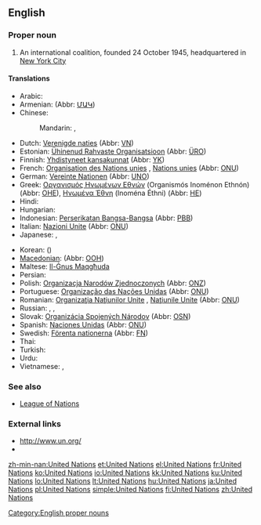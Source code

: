 ==English==
{{wikipedia}}

===Proper noun===
{{en-proper noun}}

# An international coalition, founded 24 October 1945, headquartered in [[w:New York City|New York City]]

====Translations====
{{trans-top|international coalition}}
* Arabic: {{t|ar|الأمم المتحدة|f|p|tr=al-'úmam al-muttáHida}}
* Armenian: {{t-|hy|Միավորված ազգերի կազմակերպություն|tr=Miavorvaç azgeri kazmakerput’yun}} (Abbr: [[ՄԱԿ]])
* Chinese:
*: Mandarin: {{t-|cmn|聯合國|sc=Hani}},  {{t-|cmn|联合国|tr=Liánhéguó|sc=Hani}}
* Dutch: [[Verenigde naties]] {{f|p}} (Abbr: [[VN]])
* Estonian: [[Ühinenud Rahvaste Organisatsioon]] (Abbr: [[ÜRO]])
* Finnish: [[Yhdistyneet kansakunnat]] (Abbr: [[YK]])
* French: [[Organisation des Nations unies]] {{f}}, [[Nations unies]] {{f|p}} (Abbr: [[ONU]])
* German: [[Vereinte Nationen]] {{f|p}} (Abbr: [[UNO]])
* Greek: [[Οργανισμός Ηνωμένων Εθνών]] (Organismós Inoménon Ethnón) {{m}} (Abbr: [[ΟΗΕ]]), [[Ηνωμένα Έθνη]] (Inoména Éthni) {{f}} (Abbr: [[ΗE]])
* Hindi: {{t|hi|संयुक्त राष्ट्र|tr=sanyukta rāṣṭra|xs=Hindi}}
* Hungarian: {{t+|hu|Egyesült Nemzetek Szervezete}}
* Indonesian: [[Perserikatan Bangsa-Bangsa]] (Abbr: [[PBB]])
* Italian: [[Nazioni Unite]] {{f|p}} (Abbr: [[ONU#Italian|ONU]])
* Japanese: {{t+|ja|国際連合|tr=こくさいれんごう, Kokusai-rengō}},  {{t+|ja|国連|tr=こくれん, Kokuren}}
{{trans-mid}}
* Korean: {{t|ko|국제 연합|tr=Gukje Yeonhap|sc=Hang}} ({{t|ko|國際聯合|sc=Hani}})
* [[Macedonian]]: {{t|mk|Организација на Обединетите Нации|tr=Organizácija na Obedinétite Nácii}} (Abbr: [[ООН]])
* Maltese: [[Il-Ġnus Maqgħuda]]
* Persian: {{t|fa|سازمان ملل متّحد|tr=sāzmāne melale mottahed|xs=Persian}}
* Polish: [[Organizacja Narodów Zjednoczonych]] {{f}} (Abbr: [[ONZ]])
* Portuguese: [[Organização das Nações Unidas]] {{f}} (Abbr: [[ONU]])
* Romanian: [[Organizaţia Naţiunilor Unite]] {{f}}, [[Naţiunile Unite]] {{f|p}} {{f}} (Abbr: [[ONU]])
* Russian: {{t-|ru|Объединённые Нации|f|p|tr=Ob"jedinjónnyje Nácii}},  {{t+|ru|Организация Объединённых Наций|f|tr=Organizácija Ob"jedinjónnyx Nácij}},  {{t+|ru|ООН|f|tr=oón}}
* Slovak: [[Organizácia Spojených Národov]] {{f}} (Abbr: [[OSN]])
* Spanish: [[Naciones Unidas]] {{f|p}} (Abbr: [[ONU]])
* Swedish: [[Förenta nationerna]] {{c|p}} (Abbr: [[FN]])
* Thai: {{t|th|สหประชาชาติ|tr=sà-hà- bprà-chaa châat}}
* Turkish: {{t+|tr|Birleşmiş Milletler}}
* Urdu: {{t|ur|اقوام متحدہ|xs=Urdu}}
* Vietnamese: {{t+|vi|Liên Hiệp Quốc|xs=Vietnamese}},  {{t|vi|LHQ|xs=Vietnamese}}
{{trans-bottom}}

===See also===
* [[League of Nations]]

===External links===
* [http://www.un.org/ http://www.un.org/]
* {{pedialite}}

[[Category:English proper nouns]]

[[zh-min-nan:United Nations]]
[[et:United Nations]]
[[el:United Nations]]
[[fr:United Nations]]
[[ko:United Nations]]
[[io:United Nations]]
[[kk:United Nations]]
[[ku:United Nations]]
[[lo:United Nations]]
[[lt:United Nations]]
[[hu:United Nations]]
[[ja:United Nations]]
[[pl:United Nations]]
[[simple:United Nations]]
[[fi:United Nations]]
[[zh:United Nations]]